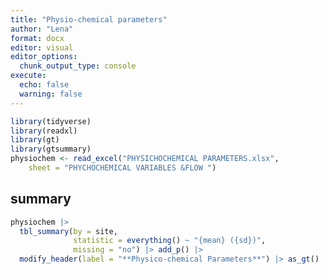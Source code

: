 ```yaml
---
title: "Physio-chemical parameters"
author: "Lena"
format: docx
editor: visual
editor_options: 
  chunk_output_type: console
execute: 
  echo: false
  warning: false
---
```

```r
library(tidyverse)
library(readxl)
library(gt)
library(gtsummary)
physiochem <- read_excel("PHYSICHOCHEMICAL PARAMETERS.xlsx", 
    sheet = "PHYCHOCHEMICAL VARIABLES &FLOW ")
```

## summary
```r
physiochem |> 
  tbl_summary(by = site,
              statistic = everything() ~ "{mean} ({sd})",
              missing = "no") |> add_p() |> 
  modify_header(label = "**Physico-chemical Parameters**") |> as_gt()
```

